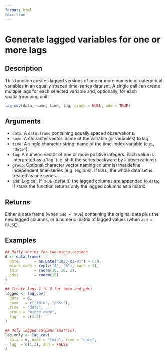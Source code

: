 ```yaml
---
format: html
toc: true
---
```


# Generate lagged variables for one or more lags

## Description

This function creates lagged versions of one or more numeric or categorical variables in an equally spaced time-series data set. A single call can create multiple lags for each selected variable and, optionally, for each spatial/grouping unit.

```r
lag_cov(data, name, time, lag, group = NULL, add = TRUE)
```

## Arguments

- `data`: A `data.frame` containing equally spaced observations.
- `name`: A character vector: name of the variable (or variables) to lag.
- `time`: A single character string: name of the time-index variable (e.g., `"date"`).
- `lag`: A numeric vector of one or more positive integers. Each value is interpreted as a 'lag' (i.e. shift the series backward by `k` observations).
- `group`: Optional character vector naming column(s) that define independent time-series (e.g. regions). If `NULL`, the whole data set is treated as one series.
- `add`: Logical. If `TRUE` (default) the lagged columns are appended to `data`; if `FALSE` the function returns only the lagged columns as a matrix.

## Returns

Either a data frame (when `add = TRUE`) containing the original data plus the new lagged columns, or a numeric matrix of lagged values (when `add = FALSE`).

## Examples

```r
## Daily series for two micro-regions
d <- data.frame(
  date       = as.Date("2023-01-01") + 0:9,
  micro_code = rep(c("A", "B"), each = 5),
  tmin       = rnorm(10, 10, 2),
  pdsi       = rnorm(10)
)

## Create lags 1 to 3 for tmin and pdsi
lagged <- lag_cov(
  data  = d,
  name   = c("tmin", "pdsi"),
  time  = "date",
  group = "micro_code",
  lag   = c(1:3)
)

## Only lagged columns (matrix),
lag_only <- lag_cov(
  data = d, name = "tmin", time = "date",
  lag  = c(1:3), add = FALSE
)
```
